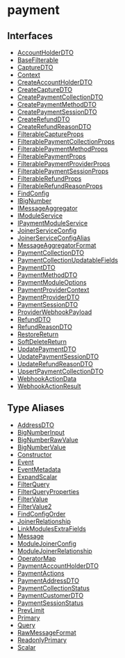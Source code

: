 
# payment

## Interfaces

- [AccountHolderDTO](../../payment/interfaces/payment.AccountHolderDTO/page.mdx)
- [BaseFilterable](../../payment/interfaces/payment.BaseFilterable/page.mdx)
- [CaptureDTO](../../payment/interfaces/payment.CaptureDTO/page.mdx)
- [Context](../../payment/interfaces/payment.Context/page.mdx)
- [CreateAccountHolderDTO](../../payment/interfaces/payment.CreateAccountHolderDTO/page.mdx)
- [CreateCaptureDTO](../../payment/interfaces/payment.CreateCaptureDTO/page.mdx)
- [CreatePaymentCollectionDTO](../../payment/interfaces/payment.CreatePaymentCollectionDTO/page.mdx)
- [CreatePaymentMethodDTO](../../payment/interfaces/payment.CreatePaymentMethodDTO/page.mdx)
- [CreatePaymentSessionDTO](../../payment/interfaces/payment.CreatePaymentSessionDTO/page.mdx)
- [CreateRefundDTO](../../payment/interfaces/payment.CreateRefundDTO/page.mdx)
- [CreateRefundReasonDTO](../../payment/interfaces/payment.CreateRefundReasonDTO/page.mdx)
- [FilterableCaptureProps](../../payment/interfaces/payment.FilterableCaptureProps/page.mdx)
- [FilterablePaymentCollectionProps](../../payment/interfaces/payment.FilterablePaymentCollectionProps/page.mdx)
- [FilterablePaymentMethodProps](../../payment/interfaces/payment.FilterablePaymentMethodProps/page.mdx)
- [FilterablePaymentProps](../../payment/interfaces/payment.FilterablePaymentProps/page.mdx)
- [FilterablePaymentProviderProps](../../payment/interfaces/payment.FilterablePaymentProviderProps/page.mdx)
- [FilterablePaymentSessionProps](../../payment/interfaces/payment.FilterablePaymentSessionProps/page.mdx)
- [FilterableRefundProps](../../payment/interfaces/payment.FilterableRefundProps/page.mdx)
- [FilterableRefundReasonProps](../../payment/interfaces/payment.FilterableRefundReasonProps/page.mdx)
- [FindConfig](../../payment/interfaces/payment.FindConfig/page.mdx)
- [IBigNumber](../../payment/interfaces/payment.IBigNumber/page.mdx)
- [IMessageAggregator](../../payment/interfaces/payment.IMessageAggregator/page.mdx)
- [IModuleService](../../payment/interfaces/payment.IModuleService/page.mdx)
- [IPaymentModuleService](../../payment/interfaces/payment.IPaymentModuleService/page.mdx)
- [JoinerServiceConfig](../../payment/interfaces/payment.JoinerServiceConfig/page.mdx)
- [JoinerServiceConfigAlias](../../payment/interfaces/payment.JoinerServiceConfigAlias/page.mdx)
- [MessageAggregatorFormat](../../payment/interfaces/payment.MessageAggregatorFormat/page.mdx)
- [PaymentCollectionDTO](../../payment/interfaces/payment.PaymentCollectionDTO/page.mdx)
- [PaymentCollectionUpdatableFields](../../payment/interfaces/payment.PaymentCollectionUpdatableFields/page.mdx)
- [PaymentDTO](../../payment/interfaces/payment.PaymentDTO/page.mdx)
- [PaymentMethodDTO](../../payment/interfaces/payment.PaymentMethodDTO/page.mdx)
- [PaymentModuleOptions](../../payment/interfaces/payment.PaymentModuleOptions/page.mdx)
- [PaymentProviderContext](../../payment/interfaces/payment.PaymentProviderContext/page.mdx)
- [PaymentProviderDTO](../../payment/interfaces/payment.PaymentProviderDTO/page.mdx)
- [PaymentSessionDTO](../../payment/interfaces/payment.PaymentSessionDTO/page.mdx)
- [ProviderWebhookPayload](../../payment/interfaces/payment.ProviderWebhookPayload/page.mdx)
- [RefundDTO](../../payment/interfaces/payment.RefundDTO/page.mdx)
- [RefundReasonDTO](../../payment/interfaces/payment.RefundReasonDTO/page.mdx)
- [RestoreReturn](../../payment/interfaces/payment.RestoreReturn/page.mdx)
- [SoftDeleteReturn](../../payment/interfaces/payment.SoftDeleteReturn/page.mdx)
- [UpdatePaymentDTO](../../payment/interfaces/payment.UpdatePaymentDTO/page.mdx)
- [UpdatePaymentSessionDTO](../../payment/interfaces/payment.UpdatePaymentSessionDTO/page.mdx)
- [UpdateRefundReasonDTO](../../payment/interfaces/payment.UpdateRefundReasonDTO/page.mdx)
- [UpsertPaymentCollectionDTO](../../payment/interfaces/payment.UpsertPaymentCollectionDTO/page.mdx)
- [WebhookActionData](../../payment/interfaces/payment.WebhookActionData/page.mdx)
- [WebhookActionResult](../../payment/interfaces/payment.WebhookActionResult/page.mdx)

## Type Aliases

- [AddressDTO](../../payment/types/payment.AddressDTO/page.mdx)
- [BigNumberInput](../../payment/types/payment.BigNumberInput/page.mdx)
- [BigNumberRawValue](../../payment/types/payment.BigNumberRawValue/page.mdx)
- [BigNumberValue](../../payment/types/payment.BigNumberValue/page.mdx)
- [Constructor](../../payment/types/payment.Constructor/page.mdx)
- [Event](../../payment/types/payment.Event/page.mdx)
- [EventMetadata](../../payment/types/payment.EventMetadata/page.mdx)
- [ExpandScalar](../../payment/types/payment.ExpandScalar/page.mdx)
- [FilterQuery](../../payment/types/payment.FilterQuery/page.mdx)
- [FilterQueryProperties](../../payment/types/payment.FilterQueryProperties/page.mdx)
- [FilterValue](../../payment/types/payment.FilterValue/page.mdx)
- [FilterValue2](../../payment/types/payment.FilterValue2/page.mdx)
- [FindConfigOrder](../../payment/types/payment.FindConfigOrder/page.mdx)
- [JoinerRelationship](../../payment/types/payment.JoinerRelationship/page.mdx)
- [LinkModulesExtraFields](../../payment/types/payment.LinkModulesExtraFields/page.mdx)
- [Message](../../payment/types/payment.Message/page.mdx)
- [ModuleJoinerConfig](../../payment/types/payment.ModuleJoinerConfig/page.mdx)
- [ModuleJoinerRelationship](../../payment/types/payment.ModuleJoinerRelationship/page.mdx)
- [OperatorMap](../../payment/types/payment.OperatorMap/page.mdx)
- [PaymentAccountHolderDTO](../../payment/types/payment.PaymentAccountHolderDTO/page.mdx)
- [PaymentActions](../../payment/types/payment.PaymentActions/page.mdx)
- [PaymentAddressDTO](../../payment/types/payment.PaymentAddressDTO/page.mdx)
- [PaymentCollectionStatus](../../payment/types/payment.PaymentCollectionStatus/page.mdx)
- [PaymentCustomerDTO](../../payment/types/payment.PaymentCustomerDTO/page.mdx)
- [PaymentSessionStatus](../../payment/types/payment.PaymentSessionStatus/page.mdx)
- [PrevLimit](../../payment/types/payment.PrevLimit/page.mdx)
- [Primary](../../payment/types/payment.Primary/page.mdx)
- [Query](../../payment/types/payment.Query/page.mdx)
- [RawMessageFormat](../../payment/types/payment.RawMessageFormat/page.mdx)
- [ReadonlyPrimary](../../payment/types/payment.ReadonlyPrimary/page.mdx)
- [Scalar](../../payment/types/payment.Scalar/page.mdx)
